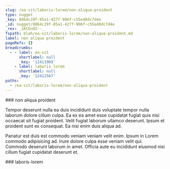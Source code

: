 ```yaml
---
slug: /ea-sit/laboris-lorem/non-aliqua-proident
type: nugget
_key: 8864c29f-85a1-427f-906f-c55ed0dc7d4e
_id: nugget/8864c29f-85a1-427f-906f-c55ed0dc7d4e
_rev: _iKCEnO2--_
fspath: blah/ea-sit/laboris-lorem/non-aliqua-proident.md
label: non aliqua proident
pageRefs: {}
breadcrumbs:
  - - label: ea-sit
      shortlabel: null
      _key: '12411968'
    - label: laboris-lorem
      shortlabel: null
      _key: '12412567'
paths:
  - /ea-sit/laboris-lorem/non-aliqua-proident
---
```


<NuggetArea>
<Nugget slug="/ea-sit/laboris-lorem/non-aliqua-proident" type="nugget" _key="8864c29f-85a1-427f-906f-c55ed0dc7d4e" _id="nugget/8864c29f-85a1-427f-906f-c55ed0dc7d4e" _rev="_iKCEnO2--_" fspath="blah/ea-sit/laboris-lorem/non-aliqua-proident.md" label="non aliqua proident" paths="/ea-sit/laboris-lorem/non-aliqua-proident">
<NuggetBody>
### non aliqua proident

Tempor deserunt nulla ea duis incididunt duis voluptate tempor nulla laborum dolore cillum culpa. Ea ex ea amet esse cupidatat fugiat quis nisi occaecat sit fugiat proident. Velit fugiat laborum ullamco deserunt. Ipsum et proident sunt ex consequat. Ea nisi enim duis aliqua ad.

Pariatur est duis est commodo veniam veniam velit enim. Ipsum in Lorem commodo adipisicing ad. Irure dolore culpa esse veniam velit qui. Commodo deserunt laborum in amet. Officia aute eu incididunt eiusmod nisi cillum fugiat cupidatat deserunt et.

</NuggetBody>
<Breadcrumbs>
<Crumbs>
<Crumb _key="12411968" label="ea-sit" /><Crumb _key="12412567" label="laboris-lorem" />
</Crumbs>
</Breadcrumbs>
</Nugget>

<NuggetsInbound>
</NuggetsInbound>
<NuggetsOutbound>
</NuggetsOutbound>
</NuggetArea>
<PassagesInbound>
<Passage direction="inbound" type="passage" _key="12412567" _id="passage/12412567" _rev="_iKCEnOe--_" label="laboris-lorem" passage="laboris-lorem" fspath="blah/ea-sit/laboris-lorem" paths="/ea-sit/laboris-lorem" slug="/ea-sit/laboris-lorem">
<NuggetBody>
### laboris-lorem

</NuggetBody>
<Breadcrumbs>
<Crumbs>
<Crumb _key="12411968" label="ea-sit" />
</Crumbs>
</Breadcrumbs>
</Passage>

</PassagesInbound>
<PassagesOutbound>
</PassagesOutbound>